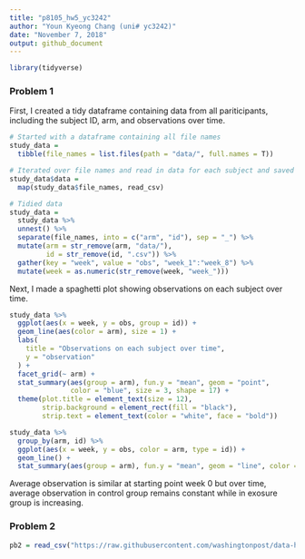 ```yaml
---
title: "p8105_hw5_yc3242"
author: "Youn Kyeong Chang (uni# yc3242)"
date: "November 7, 2018"
output: github_document
---
```


```r
library(tidyverse)
```

### Problem 1

First, I created a tidy dataframe containing data from all pariticipants, including the subject ID, arm, and observations over time.

```r
# Started with a dataframe containing all file names
study_data = 
  tibble(file_names = list.files(path = "data/", full.names = T))

# Iterated over file names and read in data for each subject and saved them as a data variable in the dataframe
study_data$data =
  map(study_data$file_names, read_csv)

# Tidied data 
study_data =
  study_data %>% 
  unnest() %>% 
  separate(file_names, into = c("arm", "id"), sep = "_") %>% 
  mutate(arm = str_remove(arm, "data/"),
         id = str_remove(id, ".csv")) %>% 
  gather(key = "week", value = "obs", "week_1":"week_8") %>% 
  mutate(week = as.numeric(str_remove(week, "week_")))
```

Next, I made a spaghetti plot showing observations on each subject over time.

```r
study_data %>% 
  ggplot(aes(x = week, y = obs, group = id)) +
  geom_line(aes(color = arm), size = 1) +
  labs(
    title = "Observations on each subject over time",
    y = "observation"
  ) +
  facet_grid(~ arm) +
  stat_summary(aes(group = arm), fun.y = "mean", geom = "point", 
               color = "blue", size = 3, shape = 17) +
  theme(plot.title = element_text(size = 12),
        strip.background = element_rect(fill = "black"),
        strip.text = element_text(color = "white", face = "bold")) 
```

```r
study_data %>% 
  group_by(arm, id) %>% 
  ggplot(aes(x = week, y = obs, color = arm, type = id)) +
  geom_line() +
  stat_summary(aes(group = arm), fun.y = "mean", geom = "line", color = "blue") 
```

Average observation is similar at starting point week 0 but over time, average observation in control group remains constant while in exosure group is increasing. 

### Problem 2

```r
pb2 = read_csv("https://raw.githubusercontent.com/washingtonpost/data-homicides/master/homicide-data.csv")
```

